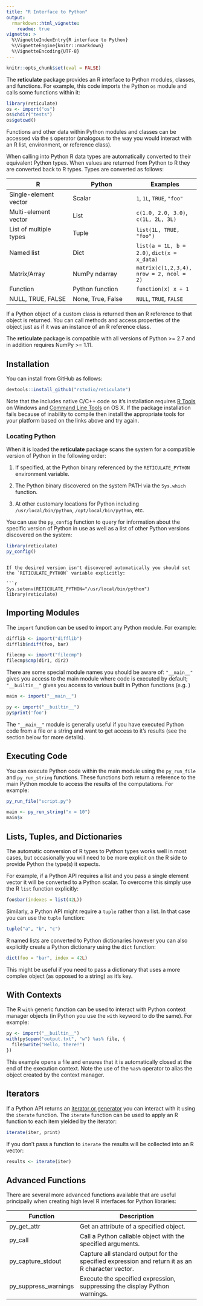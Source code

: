 ```yaml
---
title: "R Interface to Python"
output: 
  rmarkdown::html_vignette:
    readme: true
vignette: >
  %\VignetteIndexEntry{R interface to Python}
  %\VignetteEngine{knitr::rmarkdown}
  %\VignetteEncoding{UTF-8}
---
```



```r
knitr::opts_chunk$set(eval = FALSE)
```

<div class="author-region" style="display:none">

</div>


The **reticulate** package provides an R interface to Python modules, classes, and functions. For example, this code imports the Python `os` module and calls some functions within it:

```r
library(reticulate)
os <- import("os")
os$chdir("tests")
os$getcwd()
```

Functions and other data within Python modules and classes can be accessed via the `$` operator (analogous to the way you would interact with an R list, environment, or reference class).

When calling into Python R data types are automatically converted to their equivalent Python types. When values are returned from Python to R they are converted back to R types. Types are converted as follows:

| R  | Python | Examples |
|---|---|---|
| Single-element vector   | Scalar |  `1`, `1L`, `TRUE`, `"foo"` |
| Multi-element vector | List  |  `c(1.0, 2.0, 3.0)`, `c(1L, 2L, 3L)` |
| List of multiple types  | Tuple  |  `list(1L, TRUE, "foo")`
| Named list | Dict  |  `list(a = 1L, b = 2.0)`, `dict(x = x_data)`
| Matrix/Array | NumPy ndarray  | `matrix(c(1,2,3,4), nrow = 2, ncol = 2)`
| Function | Python function | `function(x) x + 1`
| NULL, TRUE, FALSE  | None, True, False  |  `NULL`, `TRUE`, `FALSE`

If a Python object of a custom class is returned then an R reference to that object is returned. You can call methods and access properties of the object just as if it was an instance of an R reference class.

The **reticulate** package is compatible with all versions of Python >= 2.7 and in addition requires NumPy >= 1.11.

## Installation

You can install from GitHub as follows:

```r
devtools::install_github("rstudio/reticulate")
```

Note that the includes native C/C++ code so it's installation requires [R Tools](https://cran.r-project.org/bin/windows/Rtools/) on Windows and [Command Line Tools](http://osxdaily.com/2014/02/12/install-command-line-tools-mac-os-x/) on OS X. If the package installation fails because of inability to compile then install the appropriate tools for your platform based on the links above and try again.

### Locating Python

When it is loaded the **reticulate** package scans the system for a compatible version of Python in the following order:

1. If specified, at the Python binary referenced by the `RETICULATE_PYTHON` environment variable.

2. The Python binary discovered on the system PATH via the `Sys.which` function.

3. At other customary locations for Python including `/usr/local/bin/python`, `/opt/local/bin/python`, etc.

You can use the `py_config` function to query for information about the specific version of Python in use as well as a list of other Python versions discovered on the system:

```r
library(reticulate)
py_config()
```
```

If the desired version isn't discovered automatically you should set the `RETICULATE_PYTHON` variable explicitly:

```r
Sys.setenv(RETICULATE_PYTHON="/usr/local/bin/python")
library(reticulate)
```

## Importing Modules

The `import` function can be used to import any Python module. For example:

```r
difflib <- import("difflib")
difflib$ndiff(foo, bar)

filecmp <- import("filecmp")
filecmp$cmp(dir1, dir2)
```

There are some special module names you should be aware of: `"__main__"` gives you access to the main module where code is executed by default; `"__builtin__"` gives you access to various built in Python functions (e.g. ) 

```r
main <- import("__main__")

py <- import("__builtin__")
py$print('foo')
```

The `"__main__"` module is generally useful if you have executed Python code from a file or a string and want to get access to it's results (see the section below for more details).

## Executing Code

You can execute Python code within the main module using the `py_run_file` and `py_run_string` functions. These functions both return a reference to the main Python module to access the results of the computations. For example:

```r
py_run_file("script.py")

main <- py_run_string("x = 10")
main$x
```

## Lists, Tuples, and Dictionaries

The automatic conversion of R types to Python types works well in most cases, but occasionally you will need to be more explicit on the R side to provide Python the type(s) it expects.

For example, if a Python API requires a list and you pass a single element vector it will be converted to a Python scalar. To overcome this simply use the R `list` function explicitly:

```r
foo$bar(indexes = list(42L))
```

Similarly, a Python API might require a `tuple` rather than a list. In that case you can use the `tuple` function:

```r
tuple("a", "b", "c")
```

R named lists are converted to Python dictionaries however you can also explicitly create a Python dictionary using the `dict` function:

```r
dict(foo = "bar", index = 42L)
```

This might be useful if you need to pass a dictionary that uses a more complex object (as opposed to a string) as it's key.


## With Contexts

The R `with` generic function can be used to interact with Python context manager objects (in Python you use the `with` keyword to do the same). For example:

```r
py <- import("__builtin__")
with(py$open("output.txt", "w") %as% file, {
  file$write("Hello, there!")
})
```

This example opens a file and ensures that it is automatically closed at the end of the execution context. Note the use of the `%as%` operator to alias the object created by the context manager.

## Iterators

If a Python API returns an [iterator or generator](http://anandology.com/python-practice-book/iterators.html) you can interact with it using the `iterate` function. The `iterate` function can be used to apply an R function to each item yielded by the iterator:

```r
iterate(iter, print)
```

If you don't pass a function to `iterate` the results will be collected into an R vector:

```r
results <- iterate(iter)
```

## Advanced Functions

There are several more advanced functions available that are useful principally when creating high level R interfaces for Python libraries: 

| Function  | Description | 
|----------------|------------------------------------------------------------------|
| py_get_attr | Get an attribute of a specified object.  | 
| py_call | Call a Python callable object with the specified arguments.  | 
| py_capture_stdout | Capture all standard output for the specified expression and return it as an R character vector. | 
| py_suppress_warnings | Execute the specified expression, suppressing the display Python warnings.   | 



